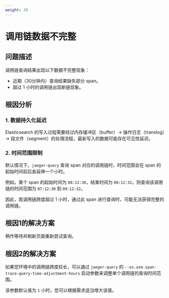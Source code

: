 ```yaml
---
weight: 20
---
```


# 调用链数据不完整

## 问题描述

调用链查询结果出现以下数据不完整现象：

- 近期（30分钟内）查询结果缺失部分 span。
- 超过 1 小时的调用链出现断链现象。

## 根因分析

### 1. 数据持久化延迟

Elasticsearch 的写入过程需要经过内存缓冲区（buffer）→ 操作日志（translog）→ 段文件（segment）的处理流程，最新写入的数据可能存在可见性延迟。

### 2. 时间范围限制

默认情况下，`jaeger-query` 查询 span 对应的调用链时，时间范围会在 span 的起始时间前后各延伸一个小时。

例如，某个 span 的起始时间为 `08:12:30`，结束时间为 `08:12:32`，则查询该调用链的时间范围为 `07:12:30` 到 `09:12:32`。

因此，若调用链跨度超过 1 小时，通过此 span 进行查询时，可能无法获得完整的调用链。

## 根因1的解决方案

稍作等待并刷新页面重新尝试查询。

## 根因2的解决方案

如果您环境中的调用链跨度较长，可以通过 `jaeger-query` 的 `--es.asm.span-trace-query-time-adjustment-hours` 启动参数来调整单个调用链的查询时间范围。

该参数默认值为 `1` 小时，您可以根据需求适当增大该值。